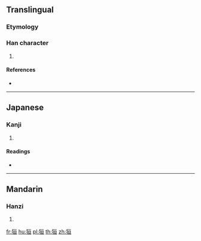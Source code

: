 {{character info/new}}
==Translingual==

===Etymology===
{{Han etyl}}

===Han character===
{{Han char|rn=94|rad=犬|as=06|sn=9|four=41216|canj=KHMAM|ids=⿰犭亘}}

# {{defn|Han|sort=犬06}}

====References====
* {{Han ref|kx=0710.010|dkj=20361|dj=1122.080|hdz=21343.040|uh=72DF|ud=29407|bh=CFC2|bd=53186}}

----

==Japanese==

===Kanji===
{{ja-kanji|grade=|rs=犬06}}

# {{defn|lang=ja|sort=犬06}}

====Readings====
* {{ja-readings|on=[[かん]] (kan), [[がん]] (gan), [[けん]] (ken)|kun=}}

----

==Mandarin==

===Hanzi===
{{cmn-hanzi|pin=[[huán]] ([[huan2]])|wg=huan<sup>2</sup>}}

# {{defn|lang=cmn|sort=犬06}}

[[fr:狟]]
[[hu:狟]]
[[pl:狟]]
[[th:狟]]
[[zh:狟]]
